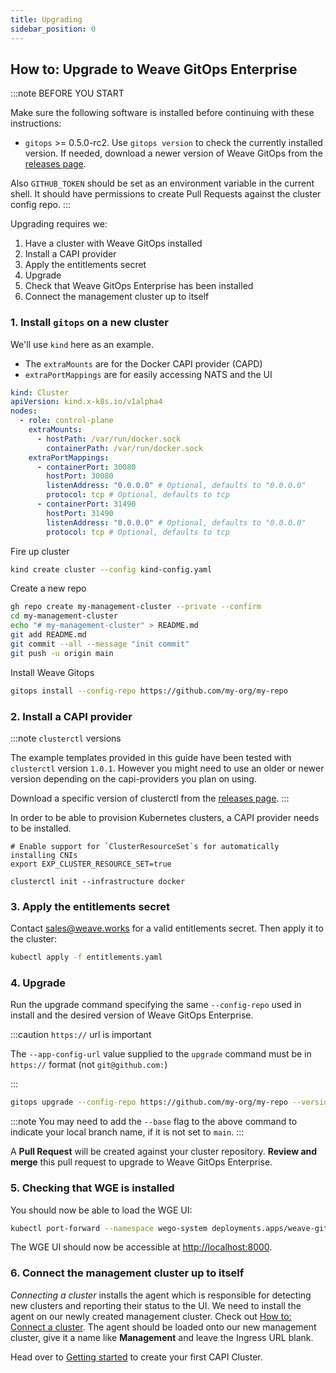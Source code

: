 ```yaml
---
title: Upgrading
sidebar_position: 0
---
```



## How to: Upgrade to Weave GitOps Enterprise

:::note BEFORE YOU START

Make sure the following software is installed before continuing with these instructions:

- `gitops` >= 0.5.0-rc2. Use `gitops version` to check the currently installed version. If needed, download a newer version of Weave GitOps from the [releases page](https://github.com/weaveworks/weave-gitops/releases).

Also `GITHUB_TOKEN` should be set as an environment variable in the current shell. It should have permissions to create Pull Requests against the cluster config repo.
:::

Upgrading requires we:

1. Have a cluster with Weave GitOps installed
2. Install a CAPI provider
3. Apply the entitlements secret
4. Upgrade
5. Check that Weave GitOps Enterprise has been installed
6. Connect the management cluster up to itself

### 1. Install `gitops` on a new cluster

We'll use `kind` here as an example.

- The `extraMounts` are for the Docker CAPI provider (CAPD)
- `extraPortMappings` are for easily accessing NATS and the UI

```yaml title="kind-config.yaml"
kind: Cluster
apiVersion: kind.x-k8s.io/v1alpha4
nodes:
  - role: control-plane
    extraMounts:
      - hostPath: /var/run/docker.sock
        containerPath: /var/run/docker.sock
    extraPortMappings:
      - containerPort: 30080
        hostPort: 30080
        listenAddress: "0.0.0.0" # Optional, defaults to "0.0.0.0"
        protocol: tcp # Optional, defaults to tcp
      - containerPort: 31490
        hostPort: 31490
        listenAddress: "0.0.0.0" # Optional, defaults to "0.0.0.0"
        protocol: tcp # Optional, defaults to tcp
```

Fire up cluster

```bash
kind create cluster --config kind-config.yaml
```

Create a new repo

```bash
gh repo create my-management-cluster --private --confirm
cd my-management-cluster
echo "# my-management-cluster" > README.md
git add README.md
git commit --all --message "init commit"
git push -u origin main
```

Install Weave Gitops

```bash
gitops install --config-repo https://github.com/my-org/my-repo
```

### 2. Install a CAPI provider

:::note `clusterctl` versions

The example templates provided in this guide have been tested with `clusterctl` version `1.0.1`. However you might need to use an older or newer version depending on the capi-providers you plan on using.

Download a specific version of clusterctl from the [releases page](https://github.com/kubernetes-sigs/cluster-api/releases).
:::

In order to be able to provision Kubernetes clusters, a CAPI provider needs to be installed.

```
# Enable support for `ClusterResourceSet`s for automatically installing CNIs
export EXP_CLUSTER_RESOURCE_SET=true

clusterctl init --infrastructure docker
```

### 3. Apply the entitlements secret

Contact sales@weave.works for a valid entitlements secret. Then apply it to the cluster:

```bash
kubectl apply -f entitlements.yaml
```

### 4. Upgrade

Run the upgrade command specifying the same `--config-repo` used in install and the desired version of Weave GitOps Enterprise.

:::caution `https://` url is important

The `--app-config-url` value supplied to the `upgrade` command must be in `https://` format (not `git@github.com:`)

:::

```bash
gitops upgrade --config-repo https://github.com/my-org/my-repo --version 0.0.16
```
:::note
You may need to add the `--base` flag to the above command to indicate your local branch name, if it is not set to `main`.
:::


A **Pull Request** will be created against your cluster repository. **Review and merge** this pull request to upgrade to Weave GitOps Enterprise.

### 5. Checking that WGE is installed

You should now be able to load the WGE UI:

```bash
kubectl port-forward --namespace wego-system deployments.apps/weave-gitops-enterprise-nginx-ingress-controller 8000:80
```

The WGE UI should now be accessible at [http://localhost:8000](http://localhost:8000).

### 6. Connect the management cluster up to itself

_Connecting a cluster_ installs the agent which is responsible for detecting new clusters and reporting their status to the UI. We need to install the agent on our newly created management cluster. Check out [How to: Connect a cluster](../cluster-management/managing-existing-clusters.mdx#how-to-connect-a-cluster). The agent should be loaded onto our new management cluster, give it a name like **Management** and leave the Ingress URL blank.

Head over to [Getting started](../cluster-management/getting-started.mdx) to create your first CAPI Cluster.
